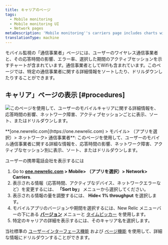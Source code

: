 ```yaml
---
title: キャリアのページ
tags:
  - Mobile monitoring
  - Mobile monitoring UI
  - Network pages
metaDescription: 'Mobile monitoring''s carriers page includes charts with your mobile carriers and their response time impact, network failure rate, and active users.'
translationType: machine
---
```



モバイル監視の「通信事業者」ページには、ユーザーのワイヤレス通信事業者と、その応答時間の影響、エラー率、選択した期間のアクティブセッションを示すチャートが含まれています。通信事業者としてWifiも含まれています。このページでは、特定の通信事業者に関する詳細情報をソートしたり、ドリルダウンしたりすることができます。

## キャリア」ページの表示 [#procedures]

<img
  title="携帯電話会社"
  alt="このページを使用して、ユーザーのモバイルキャリアに関する詳細情報を、応答時間の影響、ネットワーク障害、アクティブセッションごとに表示、ソート、またはドリルダウンします。"
  src={carriers}
/>

<figcaption>
  **[one.newrelic.com](https://one.newrelic.com) > モバイル> （アプリを選択）> ネットワーク> 通信事業者**: このページを使用して、ユーザーのモバイル通信事業者に関する詳細な情報を、応答時間の影響、ネットワーク障害、アクティブなセッション別に表示、ソート、またはドリルダウンします。
</figcaption>

ユーザーの携帯電話会社を表示するには

1. Go to **[one.newrelic.com](https://one.newrelic.com) > Mobile> （アプリを選択）> Network> Carriers**.
2. 表示される情報（応答時間、アクティブなデバイス、ネットワークエラーなど）を変更するには、 **「Sort by」** メニューから選択してください。
3. 表示される情報の量を調整するには、 **Hide&lt; 1% throughput** を選択します。
4. モバイルアプリのバージョンや期間を選択するには、New Relic メニューバーの下にある [**バージョン**](/docs/mobile-apps/versions) メニューと [タイムピッカー](/docs/site/timepicker-setting-time-periods-to-view-data) を使用します。
5. 特定のキャリアの詳細を表示するには、そのキャリア名を選択します。

当社標準の [ユーザーインターフェース機能](/docs/accounts-partnerships/education/getting-started-new-relic/new-relic-user-interface) および [ページ機能](/docs/accounts-partnerships/education/getting-started-new-relic/standard-dashboard-features) を使用して、詳細な情報にドリルダウンすることができます。
